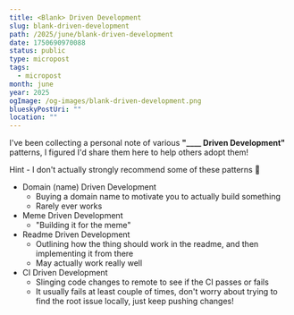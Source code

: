 ```yaml
---
title: <Blank> Driven Development
slug: blank-driven-development
path: /2025/june/blank-driven-development
date: 1750690970088
status: public
type: micropost
tags:
  - micropost
month: june
year: 2025
ogImage: /og-images/blank-driven-development.png
blueskyPostUri: ""
location: ""
---
```


I've been collecting a personal note of various **"____ Driven Development"** patterns, I figured I'd share them here to help others adopt them!

<Callout>

Hint - I don't actually strongly recommend some of these patterns 🤣

</Callout>

- Domain (name) Driven Development
  - Buying a domain name to motivate you to actually build something
  - Rarely ever works
- Meme Driven Development
  - "Building it for the meme"
- Readme Driven Development
  - Outlining how the thing should work in the readme, and then implementing it from there
  - May actually work really well
- CI Driven Development
  - Slinging code changes to remote to see if the CI passes or fails
  - It usually fails at least couple of times, don't worry about trying to find the root issue locally, just keep pushing changes!
